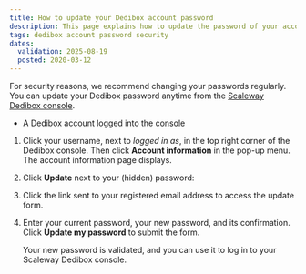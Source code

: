 ```yaml
---
title: How to update your Dedibox account password
description: This page explains how to update the password of your account.
tags: dedibox account password security
dates:
  validation: 2025-08-19
  posted: 2020-03-12
---
```




For security reasons, we recommend changing your passwords regularly. You can update your Dedibox password anytime from the [Scaleway Dedibox console](https://account.scaleway.com/?service=dedibox).

<Requirements />

- A Dedibox account logged into the [console](https://console.online.net)

1. Click your username, next to _logged in as_, in the top right corner of the Dedibox console. Then click **Account information** in the pop-up menu. The account information page displays.
2. Click **Update** next to your (hidden) password:
    <Lightbox image={image} alt="" />
3. Click the link sent to your registered email address to access the update form.
4. Enter your current password, your new password, and its confirmation. Click **Update my password** to submit the form.

    Your new password is validated, and you can use it to log in to your Scaleway Dedibox console.
